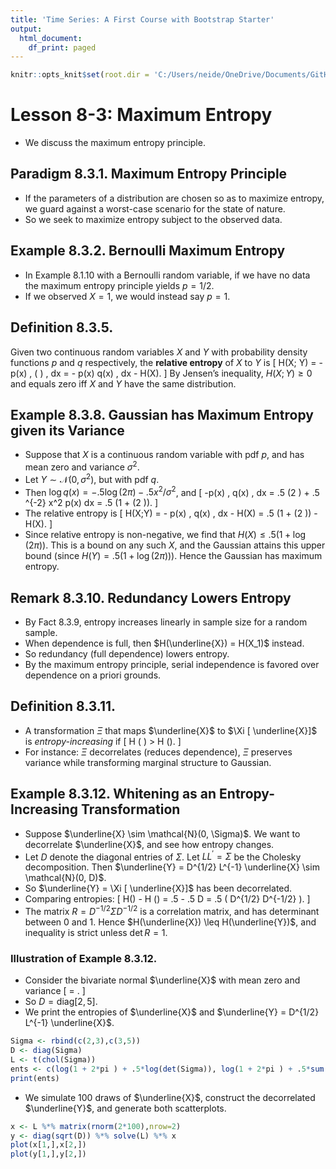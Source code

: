```yaml
---
title: 'Time Series: A First Course with Bootstrap Starter'
output:
  html_document:
    df_print: paged
---
```


```r
knitr::opts_knit$set(root.dir = 'C:/Users/neide/OneDrive/Documents/GitHub/BEwebinar/Data')
```

# Lesson 8-3: Maximum Entropy 

- We discuss the maximum entropy principle.

## Paradigm 8.3.1. Maximum Entropy Principle

- If the parameters of a distribution are chosen so as to maximize entropy, we 
guard against a worst-case scenario for the state of nature.
- So we seek to maximize entropy subject to the observed data.

## Example 8.3.2. Bernoulli Maximum Entropy

- In Example 8.1.10 with a Bernoulli random variable, if we have no data the
maximum entropy principle yields $p=1/2$. 
- If we observed $X=1$, we would instead say $p=1$. 

## Definition 8.3.5. 

Given two continuous random variables $X$ and $Y$ with probability density functions
$p$ and $q$ respectively, the **relative entropy** of $X$ to $Y$ is
\[
H(X; Y) = - \int p(x) \, \log \left( \frac{ q(x) }{p(x)} \right) \, dx
 = - \int p(x) \log q(x) \, dx - H(X).
\]
By Jensen's inequality, $H(X;Y) \geq 0$ and equals zero iff $X$ and $Y$ have 
the same distribution. 

## Example 8.3.8. Gaussian has Maximum Entropy given its Variance

- Suppose that $X$ is a continuous random variable with pdf $p$, and has mean zero
and variance $\sigma^2$. 
- Let $Y \sim \mathcal{N} (0, \sigma^2)$, but with pdf $q$.
- Then $\log q(x) = -.5 \log (2 \pi) - .5 x^2/\sigma^2$, and
\[
-\int p(x) \, \log q(x) \, dx = .5 \log (2 \pi) + .5 \sigma^{-2} \int x^2 p(x) dx
 = .5 (1 + \log (2 \pi)).
\]
- The relative entropy is
\[
 H(X;Y) = - \int p(x) \, \log q(x) \, dx  - H(X) = 
   .5 (1 + \log (2 \pi)) - H(X).
\]
- Since relative entropy is non-negative, we find that $H(X) \leq .5 (1 + \log (2 \pi))$.
This is a bound on any such $X$, and the Gaussian attains this upper bound (since
$H(Y) = .5 (1 + \log (2 \pi))$). Hence the Gaussian has maximum entropy.

## Remark 8.3.10. Redundancy Lowers Entropy

- By Fact 8.3.9, entropy increases linearly in sample size for a random sample.
- When dependence is full, then $H(\underline{X}) = H(X_1)$ instead.
- So redundancy (full dependence) lowers entropy.
- By the maximum entropy principle, serial independence is favored over dependence
on a priori grounds.

## Definition 8.3.11.

- A transformation $\Xi$ that maps $\underline{X}$ to $\Xi [ \underline{X}]$ is 
*entropy-increasing* if 
\[
 H \left( \Xi [ \underline{X}] \right) > H (\underline{X}).
\]
- For instance: $\Xi$ decorrelates (reduces dependence), $\Xi$ preserves variance while 
transforming marginal structure to Gaussian.

## Example 8.3.12. Whitening as an Entropy-Increasing Transformation

- Suppose $\underline{X} \sim \mathcal{N}(0, \Sigma)$. We want to decorrelate $\underline{X}$,
and see how entropy changes.
- Let $D$ denote the diagonal entries of $\Sigma$. Let $L L^{\prime} = \Sigma$ be 
the Cholesky decomposition. Then $\underline{Y} = D^{1/2} L^{-1} \underline{X} \sim \mathcal{N}(0, D)$.
- So $\underline{Y} = \Xi [ \underline{X}]$ has been decorrelated.
- Comparing entropies:
\[
 H(\underline{X}) - H (\underline{Y}) = .5 \log \det \Sigma - .5 \log \det D
 = .5 \log \det \left( D^{1/2} \Sigma D^{-1/2} \right).
\]
- The matrix $R = D^{-1/2} \Sigma D^{-1/2}$ is a correlation matrix, and has determinant
between $0$ and $1$. Hence $H(\underline{X}) \leq H(\underline{Y})$, and inequality
is strict unless $\det R = 1$.

### Illustration of Example 8.3.12.

- Consider the bivariate normal $\underline{X}$ with mean zero and variance
\[
 \Sigma = \left[ \begin{array}{cc}  2 & 3 \\ 3 & 5  \end{array} \right].
\]
- So $D = \mbox{diag} [ 2,5]$. 
- We print the entropies of $\underline{X}$ and $\underline{Y} = D^{1/2} L^{-1} \underline{X}$.

```r
Sigma <- rbind(c(2,3),c(3,5))
D <- diag(Sigma)
L <- t(chol(Sigma))
ents <- c(log(1 + 2*pi ) + .5*log(det(Sigma)), log(1 + 2*pi ) + .5*sum(log(D)))
print(ents)
```

- We simulate 100 draws of $\underline{X}$, construct the decorrelated $\underline{Y}$,
and generate both scatterplots.

```r
x <- L %*% matrix(rnorm(2*100),nrow=2)
y <- diag(sqrt(D)) %*% solve(L) %*% x
plot(x[1,],x[2,])
plot(y[1,],y[2,])
```
